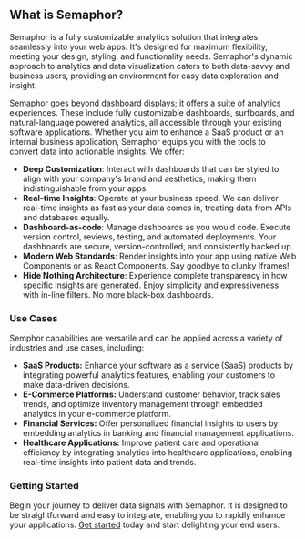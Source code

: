 ## **What is Semaphor?**

Semaphor is a fully customizable analytics solution that integrates seamlessly into your web apps. It's designed for maximum flexibility, meeting your design, styling, and functionality needs. Semaphor's dynamic approach to analytics and data visualization caters to both data-savvy and business users, providing an environment for easy data exploration and insight.

Semaphor goes beyond dashboard displays; it offers a suite of analytics experiences. These include fully customizable dashboards, surfboards, and natural-language powered analytics, all accessible through your existing software applications. Whether you aim to enhance a SaaS product or an internal business application, Semaphor equips you with the tools to convert data into actionable insights. We offer:

- **Deep Customization**: Interact with dashboards that can be styled to align with your company's brand and aesthetics, making them indistinguishable from your apps.
- **Real-time Insights**: Operate at your business speed. We can deliver real-time insights as fast as your data comes in, treating data from APIs and databases equally.
- **Dashboard-as-code**: Manage dashboards as you would code. Execute version control, reviews, testing, and automated deployments. Your dashboards are secure, version-controlled, and consistently backed up.
- **Modern Web Standards**: Render insights into your app using native Web Components or as React Components. Say goodbye to clunky Iframes!
- **Hide Nothing Architecture**: Experience complete transparency in how specific insights are generated. Enjoy simplicity and expressiveness with in-line filters. No more black-box dashboards.

### **Use Cases**

Semphor capabilities are versatile and can be applied across a variety of industries and use cases, including:

- **SaaS Products:** Enhance your software as a service (SaaS) products by integrating powerful analytics features, enabling your customers to make data-driven decisions.
- **E-Commerce Platforms:** Understand customer behavior, track sales trends, and optimize inventory management through embedded analytics in your e-commerce platform.
- **Financial Services:** Offer personalized financial insights to users by embedding analytics in banking and financial management applications.
- **Healthcare Applications:** Improve patient care and operational efficiency by integrating analytics into healthcare applications, enabling real-time insights into patient data and trends.

### **Getting Started**

Begin your journey to deliver data signals with Semaphor. It is designed to be straightforward and easy to integrate, enabling you to rapidly enhance your applications. [Get started](/getting-started) today and start delighting your end users.
